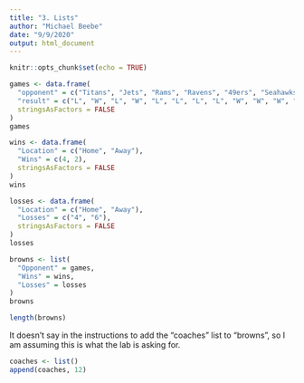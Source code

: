 ```yaml
---
title: "3. Lists"
author: "Michael Beebe"
date: "9/9/2020"
output: html_document
---
```


```r

knitr::opts_chunk$set(echo = TRUE)

```

```r

games <- data.frame(
  "opponent" = c("Titans", "Jets", "Rams", "Ravens", "49ers", "Seahawks", "Patriots", "Broncos", "Bills", "Steelers", "Dolphins", "Steelers", "Bengals", "Cardinals", "Ravens", "Bengals"),
  "result" = c("L", "W", "L", "W", "L", "L", "L", "L", "W", "W", "W", "L", "W", "L", "L", "L"),
  stringsAsFactors = FALSE
)
games

```

```r

wins <- data.frame(
  "Location" = c("Home", "Away"),
  "Wins" = c(4, 2),
  stringsAsFactors = FALSE
)
wins

```

```r

losses <- data.frame(
  "Location" = c("Home", "Away"),
  "Losses" = c("4", "6"),
  stringsAsFactors = FALSE
)
losses

```


```r

browns <- list(
  "Opponent" = games,
  "Wins" = wins,
  "Losses" = losses
)
browns

```

```r

length(browns)

```

It doesn't say in the instructions to add the "coaches" list to "browns", so I am assuming this is what the lab is asking for.

```r

coaches <- list()
append(coaches, 12)

```
